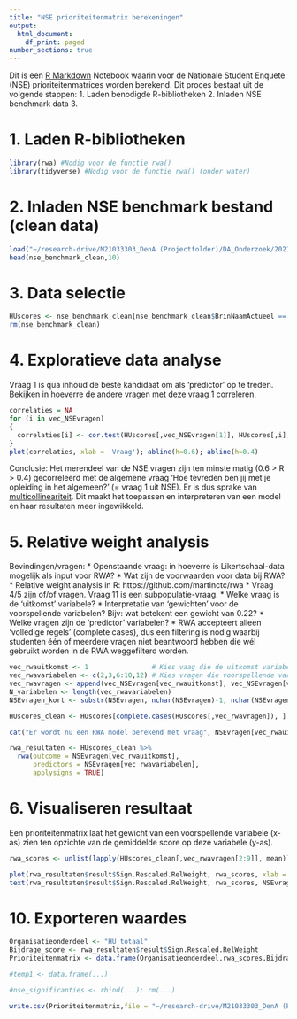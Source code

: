 ```yaml
---
title: "NSE prioriteitenmatrix berekeningen"
output:
  html_document:
    df_print: paged
number_sections: true
---
```


Dit is een [R Markdown](http://rmarkdown.rstudio.com) Notebook waarin voor de Nationale Student Enquete (NSE) prioriteitenmatrices worden berekend. Dit proces bestaat uit de volgende stappen:
1. Laden benodigde R-bibliotheken
2. Inladen NSE benchmark data
3.

# 1. Laden R-bibliotheken
```r
library(rwa) #Nodig voor de functie rwa()
library(tidyverse) #Nodig voor de functie rwa() (onder water)
```

# 2. Inladen NSE benchmark bestand (clean data)
```r
load("~/research-drive/M21033303_DenA (Projectfolder)/DA_Onderzoek/2021nse/data_in/NSE2021 nse_benchmark_clean.RData")
head(nse_benchmark_clean,10)
```

# 3. Data selectie
```r
HUscores <- nse_benchmark_clean[nse_benchmark_clean$BrinNaamActueel == "Hogeschool Utrecht",]
rm(nse_benchmark_clean)

```

# 4. Exploratieve data analyse
Vraag 1 is qua inhoud de beste kandidaat om als 'predictor' op te treden. Bekijken in hoeverre de andere vragen met deze vraag 1 correleren. 
```r
correlaties = NA
for (i in vec_NSEvragen)
{
  correlaties[i] <- cor.test(HUscores[,vec_NSEvragen[1]], HUscores[,i], method = "spearman")$estimate
}
plot(correlaties, xlab = 'Vraag'); abline(h=0.6); abline(h=0.4)
```

Conclusie: Het merendeel van de NSE vragen zijn ten minste matig (0.6 > R > 0.4) gecorreleerd  met de algemene vraag 'Hoe tevreden ben jij met je opleiding in het algemeen?' (= vraag 1 uit NSE). Er is dus sprake van  [multicollineariteit](https://en.wikipedia.org/wiki/Multicollinearity). Dit maakt het toepassen en interpreteren van een model en haar resultaten meer ingewikkeld. 

# 5. Relative weight analysis

Bevindingen/vragen:
* Openstaande vraag: in hoeverre is Likertschaal-data mogelijk als input voor RWA?
* Wat zijn de voorwaarden voor data bij RWA?
* Relative weight analysis in R: https://github.com/martinctc/rwa
* Vraag 4/5 zijn of/of vragen. Vraag 11 is een subpopulatie-vraag. 
* Welke vraag is de 'uitkomst' variabele?
* Interpretatie van 'gewichten' voor de voorspellende variabelen? Bijv: wat betekent een gewicht van 0.22?
* Welke vragen zijn de 'predictor' variabelen?
* RWA accepteert alleen 'volledige regels' (complete cases), dus een filtering is nodig waarbij studenten één of meerdere vragen niet beantwoord hebben die wél gebruikt worden in de RWA weggefilterd worden. 
```r
vec_rwauitkomst <- 1                # Kies vaag die de uitkomst variabele zal zijn
vec_rwavariabelen <- c(2,3,6:10,12) # Kies vragen die voorspellende variabelen zijn
vec_rwavragen <- append(vec_NSEvragen[vec_rwauitkomst], vec_NSEvragen[vec_rwavariabelen]) # Alle vragen die gebruikt worden in de RWA
N_variabelen <- length(vec_rwavariabelen)
NSEvragen_kort <- substr(NSEvragen, nchar(NSEvragen)-1, nchar(NSEvragen)) #Afkortingen voor vragen

```
```r
HUscores_clean <- HUscores[complete.cases(HUscores[,vec_rwavragen]), ]
```
```r
cat("Er wordt nu een RWA model berekend met vraag", NSEvragen[vec_rwauitkomst], "als uitkomst variabele.\nEen RWA model probeert om de uitkomst variabele te verklaren door gewichten toe te kennen aan een aantal vooraf gekozen variabelen. Voor dit model zijn alleen studenten meegenomen die voor zowel voor de uitkomst variabele én alle voorspellende variabelen ingevulde responses bevatten (complete gevallen).\nDe volgende lijst aan vragen zijn de voorspellende variabelen: \n", NSEvragen[vec_rwavariabelen])

rwa_resultaten <- HUscores_clean %>%
  rwa(outcome = NSEvragen[vec_rwauitkomst],
      predictors = NSEvragen[vec_rwavariabelen],
      applysigns = TRUE)
```

# 6. Visualiseren resultaat
Een prioriteitenmatrix laat het gewicht van een voorspellende variabele (x-as) zien ten opzichte van de gemiddelde score op deze variabele (y-as). 

```r
rwa_scores <- unlist(lapply(HUscores_clean[,vec_rwavragen[2:9]], mean))

plot(rwa_resultaten$result$Sign.Rescaled.RelWeight, rwa_scores, xlab = 'Bijdrage aan totaalscore', ylab = 'Score' ); abline(h=3.6, v=15, col="black")
text(rwa_resultaten$result$Sign.Rescaled.RelWeight, rwa_scores, NSEvragen_kort[vec_rwavariabelen], cex=0.7, pos=2, col="blue")
```
# 10. Exporteren waardes
```r
Organisatieonderdeel <- "HU totaal"
Bijdrage_score <- rwa_resultaten$result$Sign.Rescaled.RelWeight
Prioriteitenmatrix <- data.frame(Organisatieonderdeel,rwa_scores,Bijdrage_score)
```
```r
#temp1 <- data.frame(...)

#nse_significanties <- rbind(...); rm(...)

```
```r
write.csv(Prioriteitenmatrix,file = "~/research-drive/M21033303_DenA (Projectfolder)/DA_Onderzoek/2021nse/data_uit/NSEprioriteitenttabel.csv")
```